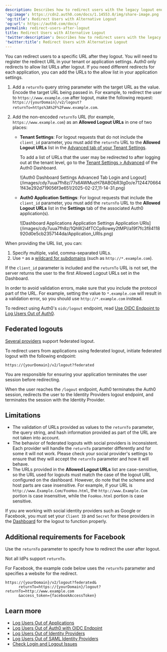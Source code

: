 ```yaml
---
description: Describes how to redirect users with the legacy logout endpoint.
'og:image': https://cdn2.auth0.com/docs/1.14553.0/img/share-image.png
'og:title': Redirect Users with Alternative Logout
'og:url': https://auth0.com/docs/
permalink: redirect-users-after-logout
title: Redirect Users with Alternative Logout
'twitter:description': Describes how to redirect users with the legacy logout endpoint.
'twitter:title': Redirect Users with Alternative Logout
---
```

You can redirect users to a specific URL after they logout. You will need to register the redirect URL in your tenant or application settings. Auth0 only redirects to allow list URLs after logout. If you need different redirects for each application, you can add the URLs to the allow list in your application settings.

1. Add a `returnTo` query string parameter with the target URL as the value. Encode the target URL being passed in. For example, to redirect the user to `https://www.example.com` after logout, make the following request:
   `https://{yourDomain}/v2/logout?returnTo=https%3A%2F%2Fwww.example.com`.
2. Add the non-encoded `returnTo` URL (for example, `https://www.example.com`) as an **Allowed Logout URLs** in one of two places:

   * **Tenant Settings**: For logout requests that do not include the `client_id` parameter, you must add the `returnTo` URL to the **Allowed Logout URLs** list in the [Advanced tab of your Tenant Settings](https://manage.auth0.com/#/tenant/advanced).

     To add a list of URLs that the user may be redirected to after logging out at the tenant level, go to the [Tenant Settings > Advanced](https://manage.auth0.com/#/tenant/advanced) of the Auth0 Dashboard.

     <Frame>![Auth0 Dashboard Settings Advanced Tab Login and Logout](/images/cdy7uua7fh8z/77s6AWMuzH78ABObR3lg0o/e71244706641f43e292d719056f3e651/2025-02-27_11-14-31.png)</Frame>
   * **Auth0 Application Settings**: For logout requests that include the `client_id` parameter, you must add the `returnTo` URL to the **Allowed Logout URLs** list in the **Settings** tab of the associated Auth0 application(s).

     <Frame>![Dashboard Applications Application Settings Application URIs](/images/cdy7uua7fh8z/1QhW2i4fTCCp8owey2tMPI/a19f7fc3f84118920d0e5cb2357144da/Application_URIs.png)</Frame>

When providing the URL list, you can:

1. Specify multiple, valid, comma-separated URLs.
2. Use `*` as a [wildcard for subdomains](/get-started/applications/wildcards-for-subdomains) (such as `http://*.example.com`).

If the `client_id` parameter is included and the `returnTo` URL is not set, the server returns the user to the first Allowed Logout URLs set in the Dashboard.

In order to avoid validation errors, make sure that you include the protocol part of the URL. For example, setting the value to `*.example.com` will result in a validation error, so you should use `http://*.example.com` instead.

<Callout icon="file-lines" color="#0EA5E9" iconType="regular">

To redirect using Auth0's `oidc/logout` endpoint, read [Use OIDC Endpoint to Log Users Out of Auth0](/authenticate/login/logout/log-users-out-of-auth0).

</Callout>

## Federated logouts

[Several providers](/authenticate/login/logout/log-users-out-of-idps#federated-logout-support) support federated logout.

To redirect users from applications using federated logout, initiate federated logout with the following endpoint:

`https://{yourDomain}/v2/logout?federated`

You are responsible for ensuring your application terminates the user session before redirecting.

When the user reaches the `/logout` endpoint, Auth0 terminates the Auth0 session, redirects the user to the <Tooltip tip="Identity Provider (IdP): Service that stores and manages digital identities." cta="View Glossary" href="/glossary?term=Identity+Providers">Identity Providers</Tooltip> logout endpoint, and terminates the session with the Identity Provider.

## Limitations

* The validation of URLs provided as values to the `returnTo` parameter, the query string, and hash information provided as part of the URL are not taken into account.
* The behavior of federated logouts with social providers is inconsistent. Each provider will handle the `returnTo` parameter differently and for some it will not work. Please check your social provider's settings to ensure that they will accept the `returnTo` parameter and how it will behave.
* The URLs provided in the **Allowed Logout URLs** list are case-sensitive, so the URL used for logouts must match the case of the logout URL configured on the dashboard. However, do note that the scheme and host parts are case insensitive. For example, if your URL is `http://www.Example.Com/FooHoo.html`, the `http://www.Example.Com` portion is case insensitive, while the `FooHoo.html` portion is case sensitive.

If you are working with social identity providers such as Google or Facebook, you must set your `Client ID` and `Secret` for these providers in the [Dashboard](https://manage.auth0.com/#) for the logout to function properly.

## Additional requirements for Facebook

Use the `returnTo` parameter to specify how to redirect the user after logout.

Not all IdPs support `returnTo`.

For Facebook, the example code below uses the `returnTo` parameter and specifies a website for the redirect.

```http lines
https://{yourDomain}/v2/logout?federated&
      returnTo=https://{yourDomain}/logout?returnTo=http://www.example.com
      &access_token={facebookAccessToken}
```






## Learn more

* [Log Users Out of Applications](/authenticate/login/logout/log-users-out-of-applications)
* [Log Users Out of Auth0 with OIDC Endpoint](/authenticate/login/logout/log-users-out-of-auth0)
* [Log Users Out of Identity Providers](/authenticate/login/logout/log-users-out-of-idps)
* [Log Users Out of SAML Identity Providers](/authenticate/login/logout/log-users-out-of-saml-idps)
* [Check Login and Logout Issues](/troubleshoot/authentication-issues/check-login-and-logout-issues)